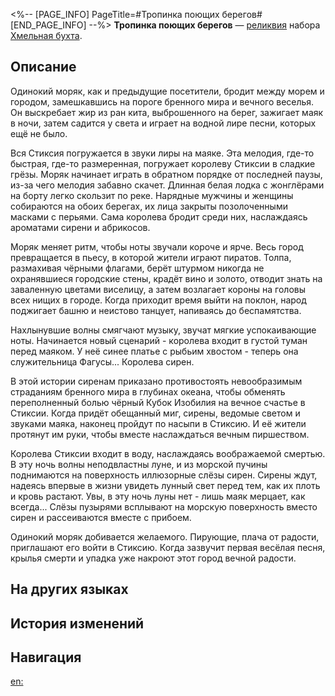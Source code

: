 <%-- [PAGE_INFO]
PageTitle=#Тропинка поющих берегов#
[END_PAGE_INFO] --%>
{{Реликвия Инфобокс
|id          = 63226
|Изображение = Предмет Тропинка поющих берегов.png
|Набор       = Хмельная бухта
|Предмет     = Соединительная вязь
|Упоминания  = 
}}
{{Описание|Жители Стиксии свято верят в легенду о том, что сирены своей плотью и кровью защищают их счастливый покой. И в один прекрасный день они, наконец, последуют за бесконечной песней маяка, чтобы по праву насладиться вечным пиром.}}
'''Тропинка поющих берегов''' — [[реликвия]] набора [[Хмельная бухта]].

==Описание==
Одинокий моряк, как и предыдущие посетители, бродит между морем и городом, замешкавшись на пороге бренного мира и вечного веселья. Он выскребает жир из ран кита, выброшенного на берег, зажигает маяк в ночи, затем садится у света и играет на водной лире песни, которых ещё не было.

Вся Стиксия погружается в звуки лиры на маяке. Эта мелодия, где-то быстрая, где-то размеренная, погружает королеву Стиксии в сладкие грёзы. Моряк начинает играть в обратном порядке от последней паузы, из-за чего мелодия забавно скачет. Длинная белая лодка с жонглёрами на борту легко скользит по реке. Нарядные мужчины и женщины собираются на обоих берегах, их лица закрыты позолоченными масками с перьями. Сама королева бродит среди них, наслаждаясь ароматами сирени и абрикосов.

Моряк меняет ритм, чтобы ноты звучали короче и ярче. Весь город превращается в пьесу, в которой жители играют пиратов. Толпа, размахивая чёрными флагами, берёт штурмом никогда не охранявшиеся городские стены, крадёт вино и золото, отводит знать на заваленную цветами виселицу, а затем возлагает короны на головы всех нищих в городе. Когда приходит время выйти на поклон, народ поджигает башню и неистово танцует, напиваясь до беспамятства.

Нахлынувшие волны смягчают музыку, звучат мягкие успокаивающие ноты. Начинается новый сценарий - королева входит в густой туман перед маяком. У неё синее платье с рыбьим хвостом - теперь она служительница Фагусы... Королева сирен.

В этой истории сиренам приказано противостоять невообразимым страданиям бренного мира в глубинах океана, чтобы обменять переполненный болью чёрный Кубок Изобилия на вечное счастье в Стиксии. Когда придёт обещанный миг, сирены, ведомые светом и звуками маяка, наконец пройдут по насыпи в Стиксию. И её жители протянут им руки, чтобы вместе наслаждаться вечным пиршеством.

Королева Стиксии входит в воду, наслаждаясь воображаемой смертью. В эту ночь волны неподвластны луне, и из морской пучины поднимаются на поверхность иллюзорные слёзы сирен. Сирены ждут, надеясь впервые в жизни увидеть лунный свет перед тем, как их плоть и кровь растают. Увы, в эту ночь луны нет - лишь маяк мерцает, как всегда... Слёзы пузырями всплывают на морскую поверхность вместо сирен и рассеиваются вместе с прибоем.

Одинокий моряк добивается желаемого. Пирующие, плача от радости, приглашают его войти в Стиксию. Когда зазвучит первая весёлая песня, крылья смерти и упадка уже накроют этот город вечной радости.

==На других языках==
{{На других языках
|en   = Warbling Shores' Cantillation Trail
|zhs  = 酣歌海垠的歌咏步道
|zht  = 酣歌海垠的歌詠步道
|ja   = {{Rubi|歌響|うたひび}}く{{Rubi|大海|たいかい}}と{{Rubi|海辺|うみべ}}の{{Rubi|小道|こみち}}
|ko   = 노래의 해안의 선율길
|es   = Camino cantarín de la costa melodiosa
|fr   = Sentier des cantiques des rivages chantants
|ru   = Тропинка поющих берегов
|th   = Warbling Shores' Cantillation Trail
|vi   = Nhịp Bước Hát Ca Nơi Biển Cả Rền Vang
|de   = Gesangspfad der singenden Küste
|id   = Warbling Shores' Cantillation Trail
|pt   = Trilha da Canção das Margens Ondulantes
}}

==История изменений==
{{История изменений|3.5}}

==Навигация==
{{Набор Реликвий Навбокс|Хмельная бухта}}

[[en:]]
